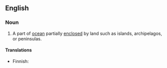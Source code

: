 ==English==
{{wikipedia}}

===Noun===

# A part of [[ocean]] partially [[enclosed]] by land such as islands, archipelagos, or peninsulas.

====Translations====
{{top}}
* Finnish: {{t|fi|reunameri}}
{{bottom}}